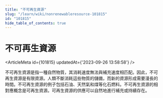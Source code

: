 ```yaml
---
title: "不可再生資源"
slug: "/learn/wiki/nonrenewableresource-101815"
id: "101815"
hide_table_of_contents: true
---
```



# 不可再生資源

<ArticleMeta id={101815} updatedAt={'2023-09-26 13:58:58'} />
<div className='border-solid border-b border-t-0 my-4 border-[var(--ifm-color-gray-300)]' />

不可再生資源是指一種自然物質，其消耗速度無法與補充速度相匹配。因此，不可再生資源是有限資源。人類不斷消耗這些物質的儲備，而新的資源形成需要漫長的時間。不可再生資源的例子包括石油、天然氣和煤等化石燃料。不可再生資源的相對應概念是可再生資源。可再生資源的供應可以自然地進行補充或持續存在。
